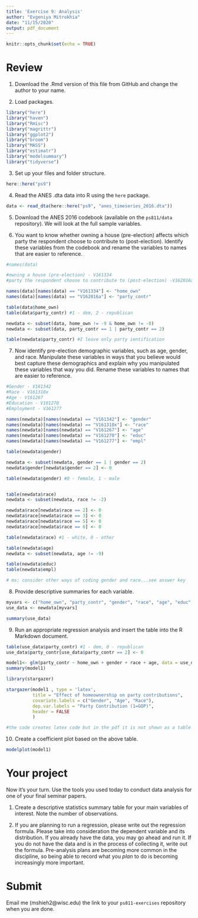 ```yaml
---
title: 'Exercise 9: Analysis'
author: "Evgeniya Mitrokhia"
date: "11/15/2020"
output: pdf_document
---
```


```r
knitr::opts_chunk$set(echo = TRUE)
```

# Review

1. Download the .Rmd version of this file from GitHub and change the author to your name.

2. Load packages.

```r
library("here")
library("haven")
library("Rmisc")
library("magrittr")
library("ggplot2")
library("broom")
library("MASS")
library("estimatr")
library("modelsummary")
library("tidyverse")
```

3. Set up your files and folder structure.
```r
here::here("ps9")
```


4. Read the ANES .dta data into R using the `here` package.
```r
data <- read_dta(here::here("ps9", "anes_timeseries_2016.dta"))
```

5. Download the ANES 2016 codebook (available on the `ps811/data` repository). We will look at the full sample variables.



6. You want to know whether owning a house (pre-election) affects which party the respondent choose to contribute to (post-election). Identify these variables from the codebook and rename the variables to names that are easier to reference.

```r
#names(data)

#owning a house (pre-election) - V161334
#party the respondent choose to contribute to (post-election) -V162016a

names(data)[names(data) == "V161334"] <- "home_own"
names(data)[names(data) == "V162016a"] <- "party_contr"

table(data$home_own)
table(data$party_contr) #1 - dem, 2 - republican

newdata <- subset(data, home_own != -9 & home_own != -8)
newdata <- subset(data, party_contr == 1 | party_contr == 2)

table(newdata$party_contr) #I leave only party ientification

```


7. Now identify pre-election demographic variables, such as age, gender, and race. Manipulate these variables in ways that you believe would best capture these demographics and explain why you manipulated these variables that way you did. Rename these variables to names that are easier to reference.

```r
#Gender - V161342 
#Race - V161310x
#Age - V161267
#Education - V161270
#Employment - V161277

names(newdata)[names(newdata) == "V161342"] <- "gender"
names(newdata)[names(newdata) == "V161310x"] <- "race"
names(newdata)[names(newdata) == "V161267"] <- "age"
names(newdata)[names(newdata) == "V161270"] <- "educ"
names(newdata)[names(newdata) == "V161277"] <- "empl"

table(newdata$gender)

newdata <- subset(newdata, gender == 1 | gender == 2)
newdata$gender[newdata$gender == 2] <- 0

table(newdata$gender) #0 - female, 1 - male


table(newdata$race)
newdata <- subset(newdata, race != -2)

newdata$race[newdata$race == 2] <- 0
newdata$race[newdata$race == 3] <- 0
newdata$race[newdata$race == 5] <- 0
newdata$race[newdata$race == 6] <- 0

table(newdata$race) #1 - white, 0 - other

table(newdata$age)
newdata <- subset(newdata, age != -9)

table(newdata$educ)
table(newdata$empl)

# ms: consider other ways of coding gender and race...see answer key
```


8. Provide descriptive summaries for each variable.

```r
myvars <- c("home_own", "party_contr", "gender", "race", "age", "educ", "empl")
use_data <- newdata[myvars]

summary(use_data)


```


9. Run an appropriate regression analysis and insert the table into the R Markdown document.

```r
table(use_data$party_contr) #1 - dem, 0 - republican
use_data$party_contr[use_data$party_contr == 2] <- 0

model1<- glm(party_contr ~ home_own + gender + race + age, data = use_data, family = "binomial")
summary(model1)

library(stargazer)

stargazer(model1 , type = 'latex',
          title = "Effect of homeownership on party contributions",
          covariate.labels = c("Gender", "Age", "Race"),
          dep.var.labels = "Party Contribution (1=GOP)",
          header = FALSE
          )

#the code creates latex code but in the pdf it is not shown as a table (just the code)

```


10. Create a coefficient plot based on the above table.

```r
modelplot(model1)
```



# Your project

Now it's your turn. Use the tools you used today to conduct data analysis for one of your final seminar papers.

1. Create a descriptive statistics summary table for your main variables of interest. Note the number of observations.

2. If you are planning to run a regression, please write out the regression formula. Please take into consideration the dependent variable and its distribution. If you already have the data, you may go ahead and run it. If you do not have the data and is in the process of collecting it, write out the formula. Pre-analysis plans are becoming more common in the discipline, so being able to record what you *plan* to do is becoming increasingly more important.

# Submit

Email me (mshieh2@wisc.edu) the link to your `ps811-exercises` repository when you are done.
